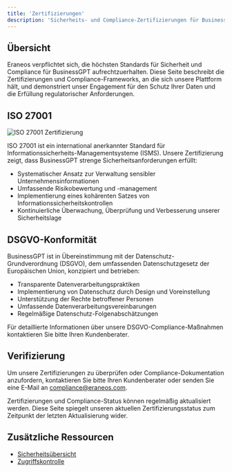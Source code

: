 ```yaml
---
title: 'Zertifizierungen'
description: 'Sicherheits- und Compliance-Zertifizierungen für BusinessGPT'
---
```




## Übersicht

Eraneos verpflichtet sich, die höchsten Standards für Sicherheit und Compliance für BusinessGPT aufrechtzuerhalten. Diese Seite beschreibt die Zertifizierungen und Compliance-Frameworks, an die sich unsere Plattform hält, und demonstriert unser Engagement für den Schutz Ihrer Daten und die Erfüllung regulatorischer Anforderungen.

## ISO 27001

<Frame>
  <img src="/images/iso-27001.png" alt="ISO 27001 Zertifizierung" />
</Frame>

ISO 27001 ist ein international anerkannter Standard für Informationssicherheits-Managementsysteme (ISMS). Unsere Zertifizierung zeigt, dass BusinessGPT strenge Sicherheitsanforderungen erfüllt:

- Systematischer Ansatz zur Verwaltung sensibler Unternehmensinformationen
- Umfassende Risikobewertung und -management
- Implementierung eines kohärenten Satzes von Informationssicherheitskontrollen
- Kontinuierliche Überwachung, Überprüfung und Verbesserung unserer Sicherheitslage

## DSGVO-Konformität

BusinessGPT ist in Übereinstimmung mit der Datenschutz-Grundverordnung (DSGVO), dem umfassenden Datenschutzgesetz der Europäischen Union, konzipiert und betrieben:

- Transparente Datenverarbeitungspraktiken
- Implementierung von Datenschutz durch Design und Voreinstellung
- Unterstützung der Rechte betroffener Personen
- Umfassende Datenverarbeitungsvereinbarungen
- Regelmäßige Datenschutz-Folgenabschätzungen

Für detaillierte Informationen über unsere DSGVO-Compliance-Maßnahmen kontaktieren Sie bitte Ihren Kundenberater.

## Verifizierung

Um unsere Zertifizierungen zu überprüfen oder Compliance-Dokumentation anzufordern, kontaktieren Sie bitte Ihren Kundenberater oder senden Sie eine E-Mail an compliance@eraneos.com.

<Note>
  Zertifizierungen und Compliance-Status können regelmäßig aktualisiert werden. Diese Seite spiegelt unseren aktuellen Zertifizierungsstatus zum Zeitpunkt der letzten Aktualisierung wider.
</Note>

## Zusätzliche Ressourcen

- [Sicherheitsübersicht](/security/overview)
- [Zugriffskontrolle](/security/access-control)
